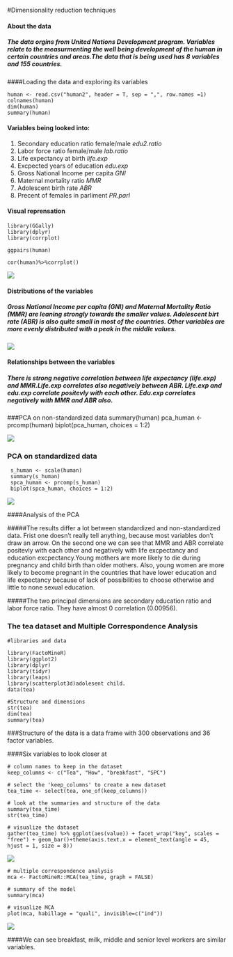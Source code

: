 #Dimensionality reduction techniques


#### About the data
##### The data orgins from United Nations Development program. Variables relate to the measurmenting the well being development of the human in certain countries and areas.The data that is being used has 8 variables and 155 countries.

####Loading the data and exploring its variables

    human <- read.csv("human2", header = T, sep = ",", row.names =1)
    colnames(human)
    dim(human)
    summary(human)
 
#### Variables being looked into:
  1. Secondary education ratio female/male *edu2.ratio*
  2. Labor force ratio female/male *lab.ratio*
  3. Life expectancy at birth *life.exp*
  4. Excpected years of education *edu.exp*
  5. Gross National Income per capita *GNI*
  6. Maternal mortality ratio *MMR*
  7. Adolescent birth rate *ABR*
  8. Precent of females in parliment *PR.parl*
  
#### Visual reprensation
    library(GGally)
    library(dplyr)
    library(corrplot)
    
    ggpairs(human)
    
    cor(human)%>%corrplot()

![](variable5.png)



#### Distributions of the variables

##### Gross National Income per capita (GNI) and Maternal Mortality Ratio (MMR) are leaning strongly towards the smaller values. Adolescent birt rate (ABR) is also quite small in most of the countries. Other variables are more evenly distributed with a peak in the middle values. 





![](corr5.png)





#### Relationships between the variables
##### There is strong negative correlation between life expectancy (life.exp) and MMR.Life.exp correlates also negatively between ABR. Life.exp and edu.exp correlate positevly with each other. Edu.exp correlates negatively with MMR and ABR also.  


###PCA on non-standardized data
    summary(human)
    pca_human <- prcomp(human)
    biplot(pca_human, choices = 1:2)


  
![](nscaled.png)




### PCA on standardized data
     s_human <- scale(human)
     summary(s_human)
     spca_human <- prcomp(s_human)
     biplot(spca_human, choices = 1:2)



![](scaled.png)


####Analysis of the PCA

#####The results differ a lot between standardized and non-standardized data. Frist one doesn't really tell anything, because most variables don't draw an arrow. 
  On the second one we can see that MMR and ABR correlate positevly with each other and negatively with life excpectancy and education excpectancy.Young mothers are more likely to die during pregnancy and child birth than older mothers. Also, young women are more likely to become pregnant in the countries that have lower education and life expectancy because of lack of possibilities to choose otherwise and little to none sexual education.
  
#####The two principal dimensions are secondary education ratio and labor force ratio. They have almost 0 correlation (0.00956).


### The tea dataset and Multiple Correspondence Analysis
    
    #libraries and data
    
    library(FactoMineR)
    library(ggplot2)
    library(dplyr)
    library(tidyr)
    library(leaps)
    library(scatterplot3d)adolesent child.
    data(tea)
    
    #Structure and dimensions
    str(tea)
    dim(tea)
    summary(tea)
###Structure of the data is a data frame with 300 observations and 36 factor variables.

####Six variables to look closer at

    # column names to keep in the dataset
    keep_columns <- c("Tea", "How", "breakfast", "SPC")
    
    # select the 'keep_columns' to create a new dataset
    tea_time <- select(tea, one_of(keep_columns))
    
    # look at the summaries and structure of the data
    summary(tea_time)
    str(tea_time)
    
    # visualize the dataset
    gather(tea_time) %>% ggplot(aes(value)) + facet_wrap("key", scales = "free") + geom_bar()+theme(axis.text.x = element_text(angle = 45, hjust = 1, size = 8))

![](v5.png)

    # multiple correspondence analysis
    mca <- FactoMineR::MCA(tea_time, graph = FALSE)
    
    # summary of the model
    summary(mca)
    
    # visualize MCA
    plot(mca, habillage = "quali", invisible=c("ind"))

![](tea2.png)

####We can see breakfast, milk, middle and senior level workers are similar variables. 


